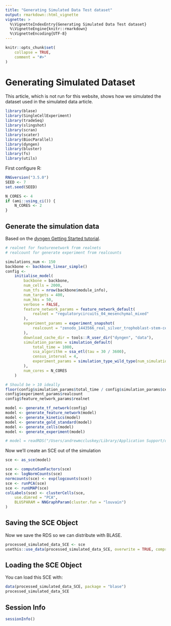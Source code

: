 ```yaml
---
title: "Generating Simulated Data Test dataset"
output: rmarkdown::html_vignette
vignette: >
  %\VignetteIndexEntry{Generating Simulated Data Test dataset}
  %\VignetteEngine{knitr::rmarkdown}
  %\VignetteEncoding{UTF-8}
---
```


```r
knitr::opts_chunk$set(
    collapse = TRUE,
    comment = "#>"
)
```

# Generating Simulated Dataset

This article, which is not run for this website, shows how we simulated the dataset used in the simulated data article.

```r
library(blase)
library(SingleCellExperiment)
library(tradeSeq)
library(slingshot)
library(scran)
library(scater)
library(BiocParallel)
library(dyngen)
library(bluster)
library(fs)
library(utils)
```

First configure R:
```r
RNGversion("3.5.0")
SEED <- 7
set.seed(SEED)
```

```r
N_CORES <- 4
if (ami::using_ci()) {
    N_CORES <- 2
}
```

## Generate the simulation data
Based on the [dyngen Getting Started tutorial](https://dyngen.dynverse.org/articles/getting_started.html#step-1-define-backbone-and-other-parameters). 
```r
# realnet for featurenetwork from realnets
# realcount for generate experiment from realcounts

simulations_num <- 150
backbone <- backbone_linear_simple()
config <-
    initialise_model(
        backbone = backbone,
        num_cells = 2000,
        num_tfs = nrow(backbone$module_info),
        num_targets = 400,
        num_hks = 50,
        verbose = FALSE,
        feature_network_params = feature_network_default(
            realnet = "regulatorycircuits_04_mesenchymal_mixed"
        ),
        experiment_params = experiment_snapshot(
            realcount = "zenodo_1443566_real_silver_trophoblast-stem-cell-trophoblast-differentiation_mca"
        ),
        download_cache_dir = tools::R_user_dir("dyngen", "data"),
        simulation_params = simulation_default(
            total_time = 1000,
            ssa_algorithm = ssa_etl(tau = 30 / 3600),
            census_interval = 4,
            experiment_params = simulation_type_wild_type(num_simulations = simulations_num, seed = seq_len(simulations_num))
        ),
        num_cores = N_CORES
    )

# Should be > 10 ideally
floor(config$simulation_params$total_time / config$simulation_params$census_interval) * simulations_num / config$numbers$num_cells
config$experiment_params$realcount
config$feature_network_params$realnet

model <- generate_tf_network(config)
model <- generate_feature_network(model)
model <- generate_kinetics(model)
model <- generate_gold_standard(model)
model <- generate_cells(model)
model <- generate_experiment(model)
```


```r
# model = readRDS("/Users/andrewmccluskey/Library/Application Support/org.R-project.R/R/BLASE/compare_simulated_data/simulation.rds")
```

Now we'll create an SCE out of the simulation
```r
sce <- as_sce(model)

sce <- computeSumFactors(sce)
sce <- logNormCounts(sce)
normcounts(sce) <- exp(logcounts(sce))
sce <- runPCA(sce)
sce <- runUMAP(sce)
colLabels(sce) <- clusterCells(sce,
    use.dimred = "PCA",
    BLUSPARAM = NNGraphParam(cluster.fun = "louvain")
)
```

## Saving the SCE Object
Now we save the RDS so we can distribute with BLASE.
```r
processed_simulated_data_SCE <- sce
usethis::use_data(processed_simulated_data_SCE, overwrite = TRUE, compress = "bzip2")
```

## Loading the SCE Object
You can load this SCE with:
```r
data(processed_simulated_data_SCE, package = "blase")
processed_simulated_data_SCE
```

## Session Info
``` r
sessionInfo()
```

